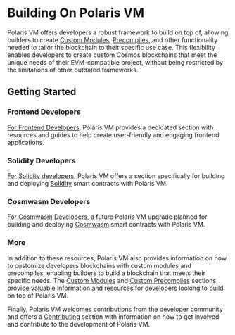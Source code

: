 # Building On Polaris VM

Polaris VM offers developers a robust framework to build on top of, 
allowing builders to create [Custom Modules], [Precompiles], and other 
functionality needed to tailor the blockchain to their specific 
use case. This flexibility enables developers to create custom Cosmos
blockchains that meet the unique needs of their EVM-compatible project, 
without being restricted by the limitations of other outdated frameworks.

## Getting Started

### Frontend Developers
[For Frontend Developers], Polaris VM provides a dedicated section with resources and guides to help create user-friendly and engaging frontend applications.
### Solidity Developers
[For Solidity developers], Polaris VM offers a section specifically for building and deploying [Solidity] smart contracts with Polaris VM.
### Cosmwasm Developers
[For Cosmwasm Developers], a future Polaris VM upgrade planned for building and deploying [Cosmwasm] smart contracts with Polaris VM.


### More
In addition to these resources, Polaris VM also provides information on how to 
customize developers blockchains with custom modules and precompiles, enabling builders 
to build a blockchain that meets their specific needs. The [Custom Modules] 
and [Custom Precompiles] sections provide valuable information and resources 
for developers looking to build on top of Polaris VM.

Finally, Polaris VM welcomes contributions from the developer community and 
offers a [Contributing] section with information on how to get involved and 
contribute to the development of Polaris VM.

[Custom Modules]: ./building-modules/creating-custom-modules
[Precompiles]: ./building-precompiles/creating-custom-precompiles
[Custom Precompiles]: ./building-precompiles/creating-custom-precompiles
[For Frontend Developers]: ./for-frontend-devs/available-tools
[For Solidity Developers]: ./for-solidity-devs/developer-overview
[For Cosmwasm Developers]: ./for-cosmwasm-devs/coming-soon
[Solidity]: https://docs.soliditylang.org/en/v0.8.19/
[Cosmwasm]: https://cosmwasm.com/
[Contributing]: ./contributing
